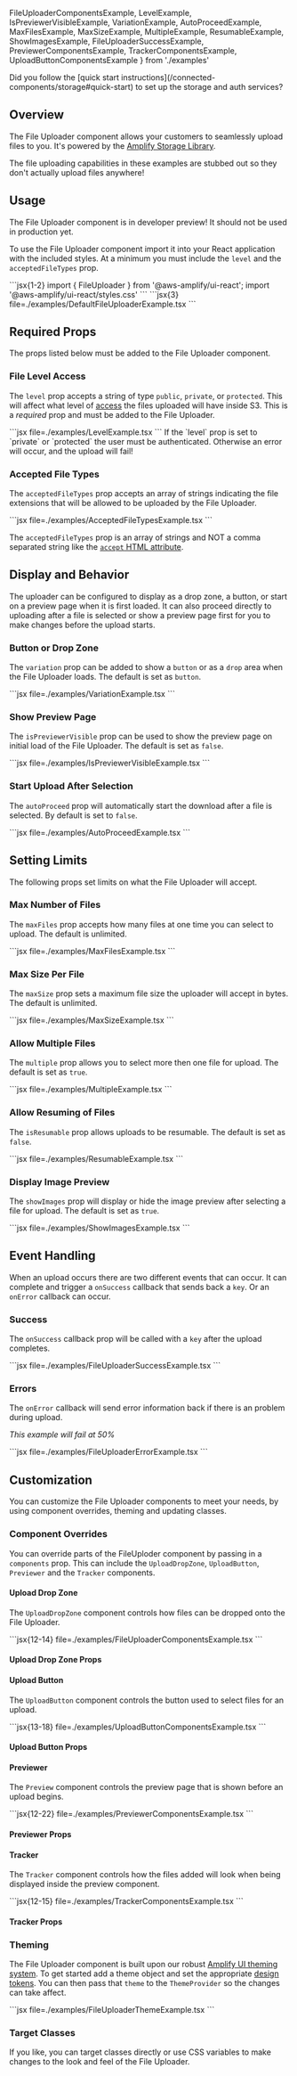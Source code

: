 FileUploaderComponentsExample, LevelExample, IsPreviewerVisibleExample, VariationExample, AutoProceedExample, MaxFilesExample, 
MaxSizeExample, MultipleExample, ResumableExample, ShowImagesExample, FileUploaderSuccessExample, PreviewerComponentsExample, TrackerComponentsExample, UploadButtonComponentsExample } from './examples'

<Alert role="none" heading="Wait!">
  Did you follow the [quick start instructions](/connected-components/storage#quick-start) to set up the storage and auth services?

</Alert>



## Overview
The File Uploader component allows your customers to seamlessly upload files to you. It's powered by the [Amplify Storage Library](https://docs.amplify.aws/lib/storage/getting-started/q/platform/js/).

<Alert variation="info">
  The file uploading capabilities in these examples are stubbed out so they don't actually upload files anywhere!
</Alert>

## Usage

<Alert variation="info" heading="Developer Preview">
  The File Uploader component is in developer preview! It should not be used in production yet. 
</Alert>

To use the File Uploader component import it into your React application with the included styles. At a minimum you must include the `level` and the `acceptedFileTypes` prop.

<Example>
  <DefaultFileUploaderExample />
  <ExampleCode>
    ```jsx{1-2}
import { FileUploader } from '@aws-amplify/ui-react'; 
import '@aws-amplify/ui-react/styles.css'
    ```
    ```jsx{3} file=./examples/DefaultFileUploaderExample.tsx
    ```
  </ExampleCode>
</Example>


## Required Props
The props listed below must be added to the File Uploader component.

### File Level Access
The `level` prop accepts a string of type `public`, `private`, or `protected`. This will affect what level of [access](https://docs.amplify.aws/lib/storage/configureaccess/q/platform/js/) the files uploaded will have inside S3. This is a *required* prop and must be added to the File Uploader.

<Example>
  <LevelExample />
  
  <ExampleCode>
    ```jsx file=./examples/LevelExample.tsx
    ```
  </ExampleCode>
</Example>

<Alert role="none" variation="info" heading="Private and Protected Acccess">
  If the `level` prop is set to `private` or `protected` the user must be authenticated. Otherwise an error will occur, and the upload will fail!
</Alert>

### Accepted File Types
The `acceptedFileTypes` prop accepts an array of strings indicating the file extensions that will be allowed to be uploaded by the File Uploader. 


<Example>
  <AcceptedFileTypesExample />
  
  <ExampleCode>
    ```jsx file=./examples/AcceptedFileTypesExample.tsx
    ```
  </ExampleCode>
</Example>

<Alert variation="info">

  The `acceptedFileTypes` prop is an array of strings and NOT a comma separated string like the [`accept` HTML attribute](https://developer.mozilla.org/en-US/docs/Web/HTML/Attributes/accept).

</Alert>


## Display and Behavior

The uploader can be configured to display as a drop zone, a button, or start on a preview page when it is first loaded. It can also proceed directly to uploading after a file is selected or show a preview page first for you to make changes before the upload starts.



### Button or Drop Zone

The `variation` prop can be added to show a `button` or as a `drop` area when the File Uploader loads. The default is set as `button`.

<Example>
  <VariationExample />
  
  <ExampleCode>
    ```jsx file=./examples/VariationExample.tsx
    ```
  </ExampleCode>
</Example>

### Show Preview Page

The `isPreviewerVisible` prop can be used to show the preview page on initial load of the File Uploader. The default is set as `false`.

<Example>
  <IsPreviewerVisibleExample />
  
  <ExampleCode>
    ```jsx file=./examples/IsPreviewerVisibleExample.tsx
    ```
  </ExampleCode>
</Example>

### Start Upload After Selection

The `autoProceed` prop  will automatically start the download after a file is selected. By default is set to `false`.

<Example>
  <AutoProceedExample />
  
  <ExampleCode>
    ```jsx file=./examples/AutoProceedExample.tsx
    ```
  </ExampleCode>
</Example>





## Setting Limits

The following props set limits on what the File Uploader will accept.

### Max Number of Files

The `maxFiles` prop accepts how many files at one time you can select to upload.  The default is unlimited.

<Example>
  <MaxFilesExample />
  
  <ExampleCode>
    ```jsx file=./examples/MaxFilesExample.tsx
    ```
  </ExampleCode>
</Example>




### Max Size Per File

The `maxSize` prop sets a maximum file size the uploader will accept in bytes. The default is unlimited.

<Example>
  <MaxSizeExample />
  
  <ExampleCode>
    ```jsx file=./examples/MaxSizeExample.tsx
    ```
  </ExampleCode>
</Example>



### Allow Multiple Files

The `multiple` prop allows you to select more then one file for upload. The default is set as `true`. 

<Example>
  <MultipleExample />
  
  <ExampleCode>
    ```jsx file=./examples/MultipleExample.tsx
    ```
  </ExampleCode>
</Example>



### Allow Resuming of Files

The `isResumable` prop allows uploads to be resumable. The default is set as `false`.

<Example>
  <ResumableExample />
  
  <ExampleCode>
    ```jsx file=./examples/ResumableExample.tsx
    ```
  </ExampleCode>
</Example>




### Display Image Preview

The `showImages` prop will display or hide the image preview after selecting a file for upload. The default is set as `true`.

<Example>
  <ShowImagesExample />
  
  <ExampleCode>
    ```jsx file=./examples/ShowImagesExample.tsx
    ```
  </ExampleCode>
</Example>






## Event Handling

When an upload occurs there are two different events that can occur. It can complete and trigger a `onSuccess` callback that sends back a `key`. Or an `onError` callback can occur. 

### Success

The `onSuccess` callback prop will be called with a `key` after the upload completes.

<Example>
  <FileUploaderSuccessExample />
  
  <ExampleCode>
    ```jsx file=./examples/FileUploaderSuccessExample.tsx
    ```
  </ExampleCode>
</Example>

### Errors

The `onError` callback will send error information back if there is an problem during upload.

_This example will fail at 50%_

<Example>
  <FileUploaderErrorExample />
  
  <ExampleCode>
  ```jsx file=./examples/FileUploaderErrorExample.tsx
  ```
  </ExampleCode>
</Example>

## Customization

You can customize the File Uploader components to meet your needs, by using component overrides, theming and updating classes.

### Component Overrides

You can override parts of the FileUploder component by passing in a `components` prop. This can include the `UploadDropZone`, `UploadButton`, `Previewer` and the `Tracker` components.

#### Upload Drop Zone

The `UploadDropZone` component controls how files can be dropped onto the File Uploader.

<Example>
  <FileUploaderComponentsExample />
  
  <ExampleCode>
    ```jsx{12-14} file=./examples/FileUploaderComponentsExample.tsx
    ```
  </ExampleCode>
</Example>

#### Upload Drop Zone Props

<ReactPropsTable props={UPLOAD_DROP_COMPONENTS} />


#### Upload Button

The `UploadButton` component controls the button used to select files for an upload.

<Example>
  <UploadButtonComponentsExample />
  
  <ExampleCode>
    ```jsx{13-18} file=./examples/UploadButtonComponentsExample.tsx
    ```
  </ExampleCode>
</Example>

#### Upload Button Props


<ReactPropsTable props={UPLOAD_BUTTON_COMPONENTS} />

#### Previewer

The `Preview` component controls the preview page that is shown before an upload begins.

<Example>
  <PreviewerComponentsExample />
  
  <ExampleCode>
    ```jsx{12-22} file=./examples/PreviewerComponentsExample.tsx
    ```
  </ExampleCode>
</Example>

#### Previewer Props

<ReactPropsTable props={PREVIEWER_COMPONENTS} />


#### Tracker

The `Tracker` component controls how the files added will look when being displayed inside the preview component.

<Example>
  <TrackerComponentsExample />
  
  <ExampleCode>
    ```jsx{12-15} file=./examples/TrackerComponentsExample.tsx
    ```
  </ExampleCode>
</Example>

#### Tracker Props

<ReactPropsTable props={TRACKER_COMPONENTS} />


### Theming

The File Uploader component is built upon our robust [Amplify UI theming system](../../theming). To get started add a theme object and set the appropriate [design tokens](../../theming#design-tokens). You can then pass that `theme` to the `ThemeProvider` so the changes can take affect.

<Example>
  <FileUploaderThemeExample />
  
  <ExampleCode>
    ```jsx file=./examples/FileUploaderThemeExample.tsx
    ```
  </ExampleCode>
</Example>

### Target Classes

If you like, you can target classes directly or use CSS variables to make changes to the look and feel of the File Uploader. 

<ComponentStyleDisplay componentName="FileUploader" />

